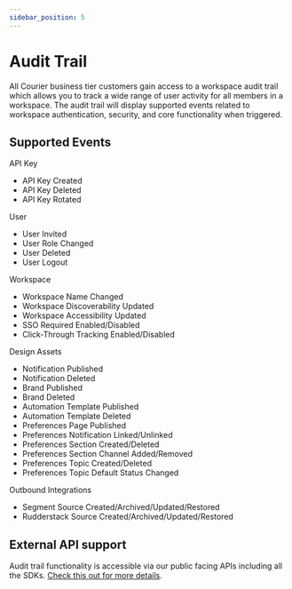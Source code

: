 ```yaml
---
sidebar_position: 5
---
```


# Audit Trail

All Courier business tier customers gain access to a workspace audit trail which allows you to track a wide range of user activity for all members in a workspace. The audit trail will display supported events related to workspace authentication, security, and core functionality when triggered.

## Supported Events

API Key

- API Key Created
- API Key Deleted
- API Key Rotated

User

- User Invited
- User Role Changed
- User Deleted
- User Logout

Workspace

- Workspace Name Changed
- Workspace Discoverability Updated
- Workspace Accessibility Updated
- SSO Required Enabled/Disabled
- Click-Through Tracking Enabled/Disabled

Design Assets

- Notification Published
- Notification Deleted
- Brand Published
- Brand Deleted
- Automation Template Published
- Automation Template Deleted
- Preferences Page Published
- Preferences Notification Linked/Unlinked
- Preferences Section Created/Deleted
- Preferences Section Channel Added/Removed
- Preferences Topic Created/Deleted
- Preferences Topic Default Status Changed

Outbound Integrations

- Segment Source Created/Archived/Updated/Restored
- Rudderstack Source Created/Archived/Updated/Restored

## External API support

Audit trail functionality is accessible via our public facing APIs including all the SDKs. [Check this out for more details](https://www.courier.com/docs/reference/audit-events/).
